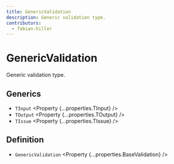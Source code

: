 ```yaml
---
title: GenericValidation
description: Generic validation type.
contributors:
  - fabian-hiller
---
```



# GenericValidation

Generic validation type.

## Generics

- `TInput` <Property {...properties.TInput} />
- `TOutput` <Property {...properties.TOutput} />
- `TIssue` <Property {...properties.TIssue} />

## Definition

- `GenericValidation` <Property {...properties.BaseValidation} />
